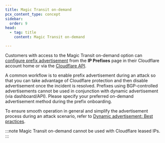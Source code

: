 ```yaml
---
title: Magic Transit on-demand
pcx_content_type: concept
sidebar:
  order: 9
head:
  - tag: title
    content: Magic Transit on-demand

---
```


Customers with access to the Magic Transit on-demand option can [configure prefix advertisement](/byoip/concepts/dynamic-advertisement/best-practices/#configure-dynamic-advertisement) from the **IP Prefixes** page in their Cloudflare account home or via the [Cloudflare API](/api/operations/ip-address-management-dynamic-advertisement-get-advertisement-status).

A common workflow is to enable prefix advertisement during an attack so that you can take advantage of Cloudflare protection and then disable advertisement once the incident is resolved. Prefixes using BGP-controlled advertisements cannot be used in conjunction with dynamic advertisement (via dashboard/API). Please specify your preferred on-demand advertisement method during the prefix onboarding.

To ensure smooth operation in general and simplify the advertisement process during an attack scenario, refer to [Dynamic advertisement: Best practices](/byoip/concepts/dynamic-advertisement/best-practices/).

:::note
Magic Transit on-demand cannot be used with Cloudflare leased IPs.
:::
